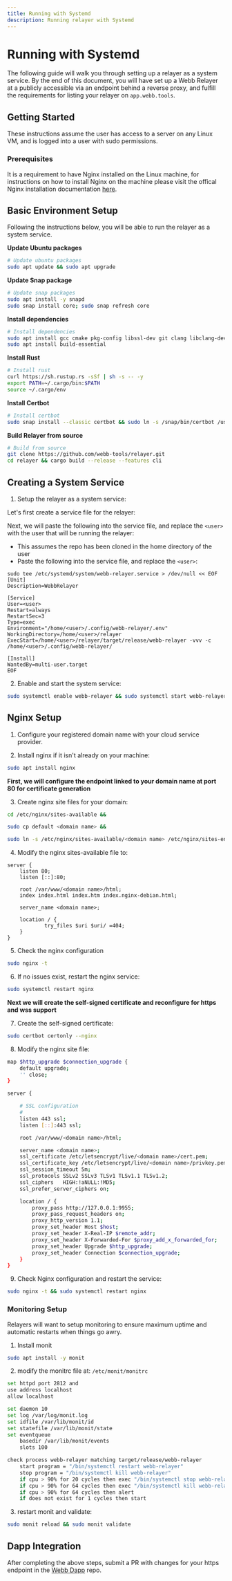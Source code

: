 ```yaml
---
title: Running with Systemd
description: Running relayer with Systemd
---
```



# Running with Systemd

The following guide will walk you through setting up a relayer as a system service. By the end of this document, you will have set up a Webb Relayer at a publicly accessible via an endpoint behind a reverse proxy, and
fulfill the requirements for listing your relayer on `app.webb.tools`.

## Getting Started

<Callout type="info">
  These instructions assume the user has access to a server on any Linux VM, and is logged into a user with sudo permissions.
</Callout>

### Prerequisites

It is a requirement to have Nginx installed on the Linux machine, for instructions on how to install Nginx on the machine
please visit the offical Nginx installation documentation [here](https://docs.nginx.com/nginx/admin-guide/installing-nginx/installing-nginx-open-source/).

## Basic Environment Setup

Following the instructions below, you will be able to run the relayer as a system service.

**Update Ubuntu packages**

```sh filename="apt update" copy
# Update ubuntu packages
sudo apt update && sudo apt upgrade
```

**Update Snap package**

```sh filename="apt install" copy
# Update snap packages
sudo apt install -y snapd
sudo snap install core; sudo snap refresh core
```

**Install dependencies**

```sh filename="apt install" copy
# Install dependencies
sudo apt install gcc cmake pkg-config libssl-dev git clang libclang-dev
sudo apt install build-essential
```

**Install Rust**

```sh filename="rust" copy
# Install rust
curl https://sh.rustup.rs -sSf | sh -s -- -y
export PATH=~/.cargo/bin:$PATH
source ~/.cargo/env
```

**Install Certbot**

```sh filename="certbot" copy
# Install certbot
sudo snap install --classic certbot && sudo ln -s /snap/bin/certbot /usr/bin/certbot
```

**Build Relayer from source**

```sh filename="build" copy
# Build from source
git clone https://github.com/webb-tools/relayer.git
cd relayer && cargo build --release --features cli
```

## Creating a System Service

1. Setup the relayer as a system service:

Let's first create a service file for the relayer:

Next, we will paste the following into the service file, and replace the `<user>` with the user that will be running the relayer:

- This assumes the repo has been cloned in the home directory of the user
- Paste the following into the service file, and replace the `<user>`:

```
sudo tee /etc/systemd/system/webb-relayer.service > /dev/null << EOF
[Unit]
Description=WebbRelayer

[Service]
User=<user>
Restart=always
RestartSec=3
Type=exec
Environment="/home/<user>/.config/webb-relayer/.env"
WorkingDirectory=/home/<user>/relayer
ExecStart=/home/<user>/relayer/target/release/webb-relayer -vvv -c /home/<user>/.config/webb-relayer/

[Install]
WantedBy=multi-user.target
EOF
```

2. Enable and start the system service:

```sh filename="enable & start" copy
sudo systemctl enable webb-relayer && sudo systemctl start webb-relayer
```

## Nginx Setup

1. Configure your registered domain name with your cloud service provider.

2. Install nginx if it isn't already on your machine:

```sh filename="nginx" copy
sudo apt install nginx
```

**First, we will configure the endpoint linked to your domain name at port 80 for certificate generation**

3. Create nginx site files for your domain:

```sh filename="site files" copy
cd /etc/nginx/sites-available &&

sudo cp default <domain name> &&

sudo ln -s /etc/nginx/sites-available/<domain name> /etc/nginx/sites-enabled/
```

4. Modify the nginx sites-available file to:

```console filename="default" copy
server {
    listen 80;
    listen [::]:80;

    root /var/www/<domain name>/html;
    index index.html index.htm index.nginx-debian.html;

    server_name <domain name>;

    location / {
            try_files $uri $uri/ =404;
    }
}
```

5. Check the nginx configuration

```sh filename="status nginx" copy
sudo nginx -t
```

6. If no issues exist, restart the nginx service:

```sh filename="restart nginx" copy
sudo systemctl restart nginx
```

**Next we will create the self-signed certificate and reconfigure for https and wss support**

7. Create the self-signed certificate:

```sh filename="certonly" copy
sudo certbot certonly --nginx
```

8. Modify the nginx site file:

```sh filename="site file" copy
map $http_upgrade $connection_upgrade {
    default upgrade;
    '' close;
}

server {

    # SSL configuration
    #
    listen 443 ssl;
    listen [::]:443 ssl;

    root /var/www/<domain name>/html;

    server_name <domain name>;
    ssl_certificate /etc/letsencrypt/live/<domain name>/cert.pem;
    ssl_certificate_key /etc/letsencrypt/live/<domain name>/privkey.pem;
    ssl_session_timeout 5m;
    ssl_protocols SSLv2 SSLv3 TLSv1 TLSv1.1 TLSv1.2;
    ssl_ciphers   HIGH:!aNULL:!MD5;
    ssl_prefer_server_ciphers on;

    location / {
        proxy_pass http://127.0.0.1:9955;
        proxy_pass_request_headers on;
        proxy_http_version 1.1;
        proxy_set_header Host $host;
        proxy_set_header X-Real-IP $remote_addr;
        proxy_set_header X-Forwarded-For $proxy_add_x_forwarded_for;
        proxy_set_header Upgrade $http_upgrade;
        proxy_set_header Connection $connection_upgrade;
    }
}
```

9. Check Nginx configuration and restart the service:

```sh filename="restart nginx" copy
sudo nginx -t && sudo systemctl restart nginx
```

### Monitoring Setup

Relayers will want to setup monitoring to ensure maximum uptime and automatic restarts when things go awry.

1. Install monit

```sh filename="install monit" copy
sudo apt install -y monit
```

2. modify the monitrc file at: `/etc/monit/monitrc`

```sh filename="monitrc" copy
set httpd port 2812 and
use address localhost
allow localhost

set daemon 10
set log /var/log/monit.log
set idfile /var/lib/monit/id
set statefile /var/lib/monit/state
set eventqueue
    basedir /var/lib/monit/events
    slots 100

check process webb-relayer matching target/release/webb-relayer
    start program = "/bin/systemctl restart webb-relayer"
    stop program = "/bin/systemctl kill webb-relayer"
    if cpu > 90% for 20 cycles then exec "/bin/systemctl stop webb-relayer" and repeat every 10 cycles
    if cpu > 90% for 64 cycles then exec "/bin/systemctl kill webb-relayer" and repeat every 10 cycles
    if cpu > 90% for 64 cycles then alert
    if does not exist for 1 cycles then start
```

3. restart monit and validate:

```sh filename="restart & validate" copy
sudo monit reload && sudo monit validate
```

## Dapp Integration

After completing the above steps, submit a PR with changes for your https endpoint in the [Webb Dapp](https://github.com/webb-tools/webb-dapp) repo.
